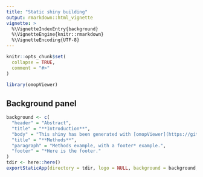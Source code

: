 ```yaml
---
title: "Static shiny building"
output: rmarkdown::html_vignette
vignette: >
  %\VignetteIndexEntry{background}
  %\VignetteEngine{knitr::rmarkdown}
  %\VignetteEncoding{UTF-8}
---
```


```r
knitr::opts_chunk$set(
  collapse = TRUE,
  comment = "#>"
)
```

```r
library(omopViewer)
```

## Background panel

```r
background <- c(
  "header" = "Abstract",
  "title" = "**Introduction**",
  "body" = "This shiny has been generated with [omopViewer](https://github.com/oxford-pharmacoepi/omopViewer).",
  "title" = "**Methods**",
  "paragraph" = "Methods example, with a footer* example.",
  "footer" = "*Here is the footer."
)
tdir <- here::here()
exportStaticApp(directory = tdir, logo = NULL, background = background, open = FALSE)
```
